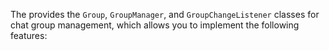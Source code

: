 <PlatformWrapper platform="android">

The <Vg k="CHAT_SDK"/> provides the `Group`, `GroupManager`, and `GroupChangeListener` classes for chat group management, which allows you to implement the following features:

</PlatformWrapper>